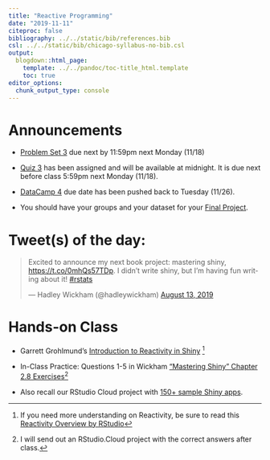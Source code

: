 ```yaml
---
title: "Reactive Programming"
date: "2019-11-11"
citeproc: false
bibliography: ../../static/bib/references.bib
csl: ../../static/bib/chicago-syllabus-no-bib.csl
output:
  blogdown::html_page:
    template: ../../pandoc/toc-title_html.template
    toc: true
editor_options: 
  chunk_output_type: console
---
```


# Announcements

* [Problem Set 3](../../assignment/03-problem-set/) due next by 11:59pm next Monday (11/18)

* [Quiz 3](../../assignment/03-quiz/) has been assigned and will be available at midnight. It is due next before class 5:59pm next Monday (11/18).

* [DataCamp 4](../../assignment/04-datacamp/) due date has been pushed back to Tuesday (11/26).

* You should have your groups and your dataset for your [Final Project](../../assignment/final-project/). 

# Tweet(s) of the day:

<blockquote class="twitter-tweet"><p lang="en" dir="ltr">Excited to announce my next book project: mastering shiny, <a href="https://t.co/0mhQs57TDp">https://t.co/0mhQs57TDp</a>. I didn’t write shiny, but I’m having fun writing about it! <a href="https://twitter.com/hashtag/rstats?src=hash&amp;ref_src=twsrc%5Etfw">#rstats</a></p>&mdash; Hadley Wickham (@hadleywickham) <a href="https://twitter.com/hadleywickham/status/1161404141396250624?ref_src=twsrc%5Etfw">August 13, 2019</a></blockquote> <script async src="https://platform.twitter.com/widgets.js" charset="utf-8"></script>

# Hands-on Class

* Garrett Grohlmund's [Introduction to Reactivity in Shiny](../../files/shiny-reactivity.pdf) ^[If you need more understanding on Reactivity, be sure to read this [Reactivity Overview by RStudio](https://shiny.rstudio.com/articles/reactivity-overview.html)]
  
* In-Class Practice: Questions 1-5 in Wickham ["Mastering Shiny" Chapter 2.8 Exercises](https://mastering-shiny.org/basic-app.html)^[I will send out an RStudio.Cloud project with the correct answers after class.]

* Also recall our RStudio Cloud project with [150+ sample Shiny apps](https://rstudio.cloud/spaces/22733/project/454724). 
